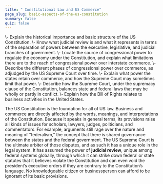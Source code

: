 ```yaml
---
title: " Constitutional Law and US Commerce"
page_slug: basic-aspects-of-the-us-constitution
summary: false
quiz: false
---
```

<div className="content-chunk" data-subsection-id = "Introduction-54pt">
<Info title="LEARNING OBJECTIVES">\- Explain the historical importance and basic structure of the US Constitution.  
\- Know what judicial review is and what it represents in terms of the separation of powers between the executive, legislative, and judicial branches of government.  
\- Locate the source of congressional power to regulate the economy under the Constitution, and explain what limitations there are to the reach of congressional power over interstate commerce.  
\- Describe the different phases of congressional power over commerce, as adjudged by the US Supreme Court over time.  
\- Explain what power the states retain over commerce, and how the Supreme Court may sometimes limit that power.  
\- Describe how the Supreme Court, under the supremacy clause of the Constitution, balances state and federal laws that may be wholly or partly in conflict.  
\- Explain how the Bill of Rights relates to business activities in the United States.</Info>

The US Constitution is the foundation for all of US law. Business and commerce are directly affected by the words, meanings, and interpretations of the Constitution. Because it speaks in general terms, its provisions raise all kinds of issues for scholars, lawyers, judges, politicians, and commentators. For example, arguments still rage over the nature and meaning of “federalism,” the concept that there is shared governance between the states and the federal government. The US Supreme Court is the ultimate arbiter of those disputes, and as such it has a unique role in the legal system. It has assumed the power of **judicial review**, unique among federal systems globally, through which it can strike down federal or state statutes that it believes violate the Constitution and can even void the president’s executive orders if they are contrary to the Constitution’s language. No knowledgeable citizen or businessperson can afford to be ignorant of its basic provisions.
</div>
